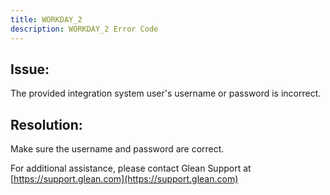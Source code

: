 ```yaml
---
title: WORKDAY_2
description: WORKDAY_2 Error Code
---
```


## Issue:

The provided integration system user's username or password is incorrect.

## Resolution:

Make sure the username and password are correct.

For additional assistance, please contact Glean Support at [https://support.glean.com](https://support.glean.com)